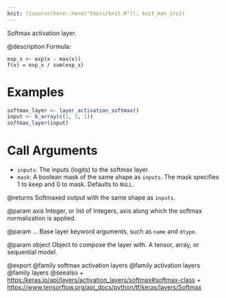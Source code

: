 ```yaml
---
knit: ({source(here::here("tools/knit.R")); knit_man_src})
---
```

Softmax activation layer.

@description
Formula:
```
exp_x <- exp(x - max(x))
f(x) = exp_x / sum(exp_x)
```

# Examples
```r
softmax_layer <- layer_activation_softmax()
input <- k_array(c(1, 2, 1))
softmax_layer(input)
```

# Call Arguments
- `inputs`: The inputs (logits) to the softmax layer.
- `mask`: A boolean mask of the same shape as `inputs`. The mask
    specifies 1 to keep and 0 to mask. Defaults to `NULL`.

@returns
    Softmaxed output with the same shape as `inputs`.

@param axis
Integer, or list of Integers, axis along which the softmax
normalization is applied.

@param ...
Base layer keyword arguments, such as `name` and `dtype`.

@param object
Object to compose the layer with. A tensor, array, or sequential model.

@export
@family softmax activation layers
@family activation layers
@family layers
@seealso
+ <https:/keras.io/api/layers/activation_layers/softmax#softmax-class>
+ <https://www.tensorflow.org/api_docs/python/tf/keras/layers/Softmax>
